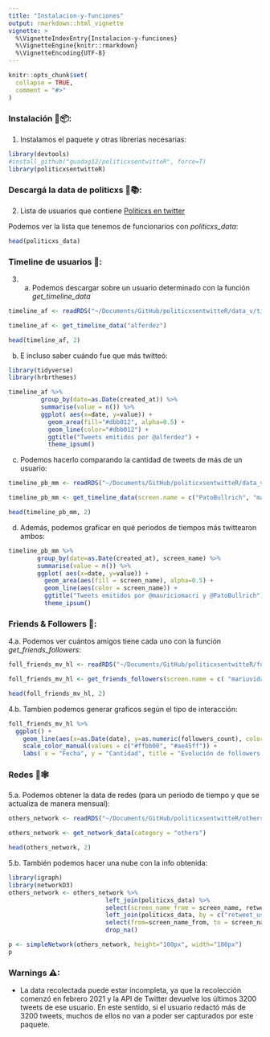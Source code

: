 ```yaml
---
title: "Instalacion-y-funciones"
output: rmarkdown::html_vignette
vignette: >
  %\VignetteIndexEntry{Instalacion-y-funciones}
  %\VignetteEngine{knitr::rmarkdown}
  %\VignetteEncoding{UTF-8}
---
```


```r
knitr::opts_chunk$set(
  collapse = TRUE,
  comment = "#>"
)
```


### Instalación 📩📦:

1. Instalamos el paquete y otras librerias necesarias:
```r
library(devtools)
#install_github("guadag12/politicxsentwitteR", force=T)
library(politicxsentwitteR)
```

### Descargá la data de politicxs 👩📚:

2. Lista de usuarios que contiene [Politicxs en twitter]()

Podemos ver la lista que tenemos de funcionarios con *politicxs_data*:
```r
head(politicxs_data)
```

### Timeline de usuarios 📲:

3. a. Podemos descargar sobre un usuario determinado con la función *get_timeline_data*

```r
timeline_af <- readRDS("~/Documents/GitHub/politicxsentwitteR/data_v/timeline_af.rds")
```

```r
timeline_af <- get_timeline_data("alferdez")
```

```r
head(timeline_af, 2)
```

b. E incluso saber cuándo fue que más twitteó:
```r
library(tidyverse)
library(hrbrthemes)

timeline_af %>%
         group_by(date=as.Date(created_at)) %>%
         summarise(value = n()) %>%
         ggplot( aes(x=date, y=value)) +
           geom_area(fill="#dbb012", alpha=0.5) +
           geom_line(color="#dbb012") +
           ggtitle("Tweets emitidos por @alferdez") +
           theme_ipsum()

```

c. Podemos hacerlo comparando la cantidad de tweets de más de un usuario:
```r
timeline_pb_mm <- readRDS("~/Documents/GitHub/politicxsentwitteR/data_vtimeline_pb_mm.rds")
```

```r
timeline_pb_mm <- get_timeline_data(screen.name = c("PatoBullrich", "mauriciomacri"))
```

```r
head(timeline_pb_mm, 2)
```


d. Además, podemos graficar en qué periodos de tiempos más twittearon ambos:
```r
timeline_pb_mm %>%
        group_by(date=as.Date(created_at), screen_name) %>%
        summarise(value = n()) %>%
        ggplot( aes(x=date, y=value)) +
          geom_area(aes(fill = screen_name), alpha=0.5) +
          geom_line(aes(color = screen_name)) +
          ggtitle("Tweets emitidos por @mauriciomacri y @PatoBullrich") +
          theme_ipsum()
```

### Friends & Followers 👥: 

4.a. Podemos ver cuántos amigos tiene cada uno con la función *get_friends_followers*:
```r
foll_friends_mv_hl <- readRDS("~/Documents/GitHub/politicxsentwitteR/foll_friends_mv_hl.rds")
```

```r
foll_friends_mv_hl <- get_friends_followers(screen.name = c( "mariuvidal", "horaciorlarreta"))
```

```r
head(foll_friends_mv_hl, 2)
```

4.b. Tambien podemos generar graficos según el tipo de interacción:
```r
foll_friends_mv_hl %>% 
  ggplot() + 
    geom_line(aes(x=as.Date(date), y=as.numeric(followers_count), color=screen_name)) + theme_bw() +
    scale_color_manual(values = c("#ffbb00", "#ae45ff")) +
    labs( x = "Fecha", y = "Cantidad", title = "Evolución de followers de @mariuvidal y @horaciorlarreta") 
```

### Redes 🤖🕸️

5.a. Podemos obtener la data de redes (para un periodo de tiempo y que se actualiza de manera mensual):
```r
others_network <- readRDS("~/Documents/GitHub/politicxsentwitteR/others_network.rds")
```

```r
others_network <- get_network_data(category = "others") 
```

```r
head(others_network, 2)
```


5.b. También podemos hacer una nube con la info obtenida: 
```r
library(igraph)
library(networkD3)
others_network <- others_network %>%
                           left_join(politicxs_data) %>%
                           select(screen_name_from = screen_name, retweet_user_id, value) %>%
                           left_join(politicxs_data, by = c("retweet_user_id"= "user_id")) %>%
                           select(from=screen_name_from, to = screen_name, value) %>%
                           drop_na()

p <- simpleNetwork(others_network, height="100px", width="100px")
p
```

### Warnings ⚠:

* La data recolectada puede estar incompleta, ya que la recolección comenzó en febrero 2021 y la API de Twitter devuelve los últimos 3200 tweets de ese usuario. En este sentido, si el usuario redactó más de 3200 tweets, muchos de ellos no van a poder ser capturados por este paquete.
